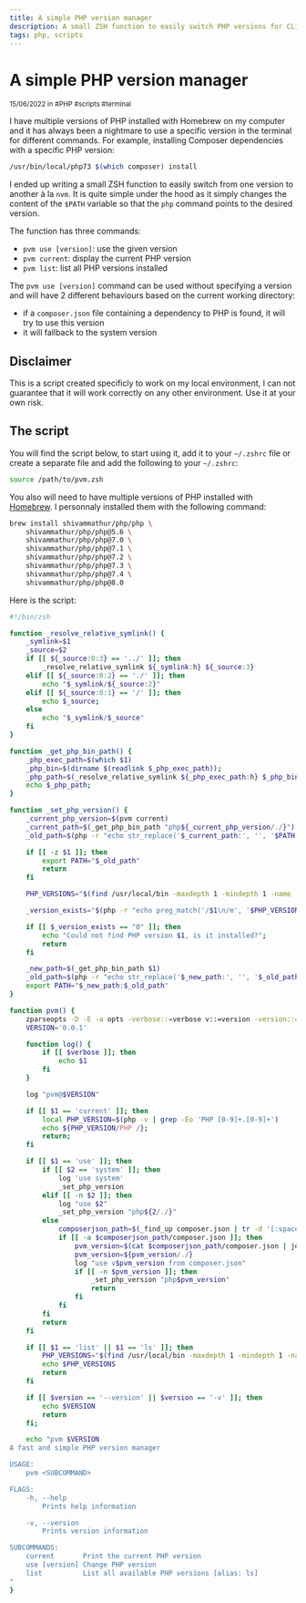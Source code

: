 ```yaml
---
title: A simple PHP version manager
description: A small ZSH function to easily switch PHP versions for CLI usage
tags: php, scripts
---
```


# A simple PHP version manager

<div class="tracking-wide uppercase opacity-50"><small>15/06/2022 in #PHP #scripts #terminal</small></div>

I have multiple versions of PHP installed with Homebrew on my computer and it has always been a nightmare to use a specific version in the terminal for different commands. For example, installing Composer dependencies with a specific PHP version:

```bash
/usr/bin/local/php73 $(which composer) install
```

I ended up writing a small ZSH function to easily switch from one version to another à la `nvm`. It is quite simple under the hood as it simply changes the content of the `$PATH` variable so that the `php` command points to the desired version.

The function has three commands:

- `pvm use [version]`: use the given version
- `pvm current`: display the current PHP version
- `pvm list`: list all PHP versions installed

The `pvm use [version]` command can be used without specifying a version and will have 2 different behaviours based on the current working directory:

- if a `composer.json` file containing a dependency to PHP is found, it will try to use this version
- it will fallback to the system version

## Disclaimer

This is a script created specificly to work on my local environment, I can not guarantee that it will work correctly on any other environment. Use it at your own risk.

## The script

You will find the script below, to start using it, add it to your `~/.zshrc` file or create a separate file and add the following to your `~/.zshrc`:

```bash
source /path/to/pvm.zsh
```

You also will need to have multiple versions of PHP installed with [Homebrew](https://brew.sh/). I personnaly installed them with the following command:

```bash
brew install shivammathur/php/php \
    shivammathur/php/php@5.6 \
    shivammathur/php/php@7.0 \
    shivammathur/php/php@7.1 \
    shivammathur/php/php@7.2 \
    shivammathur/php/php@7.3 \
    shivammathur/php/php@7.4 \
    shivammathur/php/php@8.0
```

Here is the script:

```bash
#!/bin/zsh

function _resolve_relative_symlink() {
    _symlink=$1
    _source=$2
    if [[ ${_source:0:3} == '../' ]]; then
        _resolve_relative_symlink ${_symlink:h} ${_source:3}
    elif [[ ${_source:0:2} == './' ]]; then
        echo "$_symlink/${_source:2}"
    elif [[ ${_source:0:1} == '/' ]]; then
        echo $_source;
    else
        echo "$_symlink/$_source"
    fi
}

function _get_php_bin_path() {
    _php_exec_path=$(which $1)
    _php_bin=$(dirname $(readlink $_php_exec_path));
    _php_path=$(_resolve_relative_symlink ${_php_exec_path:h} $_php_bin)
    echo $_php_path;
}

function _set_php_version() {
    _current_php_version=$(pvm current)
    _current_path=$(_get_php_bin_path "php${_current_php_version/./}")
    _old_path=$(php -r "echo str_replace('$_current_path:', '', '$PATH');")

    if [[ -z $1 ]]; then
        export PATH="$_old_path"
        return
    fi

    PHP_VERSIONS="$(find /usr/local/bin -maxdepth 1 -mindepth 1 -name 'php[0-9][0-9]' | sed 's#/usr/local/bin/##')"

    _version_exists="$(php -r "echo preg_match('/$1\n/m', '$PHP_VERSIONS');")"

    if [[ $_version_exists == "0" ]]; then
        echo "Could not find PHP version $1, is it installed?";
        return
    fi

    _new_path=$(_get_php_bin_path $1)
    _old_path=$(php -r "echo str_replace('$_new_path:', '', '$_old_path');")
    export PATH="$_new_path:$_old_path"
}

function pvm() {
    zparseopts -D -E -a opts -verbose::=verbose v::=version -version::=version
    VERSION='0.0.1'

    function log() {
        if [[ $verbose ]]; then
            echo $1
        fi
    }

    log "pvm@$VERSION"

    if [[ $1 == 'current' ]]; then
        local PHP_VERSION=$(php -v | grep -Eo 'PHP [0-9]+.[0-9]+')
        echo ${PHP_VERSION/PHP /};
        return;
    fi

    if [[ $1 == 'use' ]]; then
        if [[ $2 == 'system' ]]; then
            log 'use system'
            _set_php_version
        elif [[ -n $2 ]]; then
            log "use $2"
            _set_php_version "php${2/./}"
        else
            composerjson_path=$(_find_up composer.json | tr -d '[:space:]')
            if [[ -a $composerjson_path/composer.json ]]; then
                pvm_version=$(cat $composerjson_path/composer.json | jq '.require.php' | grep -Eo '[0-9](.[0-9])?' | head -n 1)
                pvm_version=${pvm_version/./}
                log "use v$pvm_version from composer.json"
                if [[ -n $pvm_version ]]; then
                    _set_php_version "php$pvm_version"
                    return
                fi
            fi
        fi
        return
    fi

    if [[ $1 == 'list' || $1 == 'ls' ]]; then
        PHP_VERSIONS="$(find /usr/local/bin -maxdepth 1 -mindepth 1 -name 'php[0-9][0-9]' | sed 's#/usr/local/bin/##')"
        echo $PHP_VERSIONS
        return
    fi

    if [[ $version == '--version' || $version == '-v' ]]; then
        echo $VERSION
        return
    fi;

    echo "pvm $VERSION
A fast and simple PHP version manager

USAGE:
    pvm <SUBCOMMAND>

FLAGS:
    -h, --help
        Prints help information

    -v, --version
        Prints version information

SUBCOMMANDS:
    current       Print the current PHP version
    use [version] Change PHP version
    list          List all available PHP versions [alias: ls]
"
}
```
